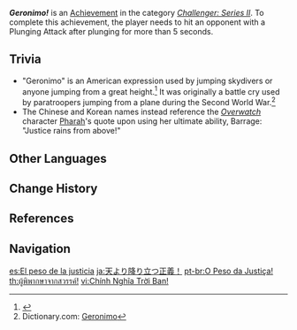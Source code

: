 {{Achievement Infobox
|id           = 82060
|order id     = 2060
|category     = Challenger: Series II
|description  = Hit an opponent with a Plunging Attack after plunging for more than 5 seconds.
|requirements = 
|primogems    = 5
|tracking     = 
|topic        = Plunging Attack
}}
'''''Geronimo!''''' is an [[Achievement]] in the category ''[[Challenger: Series II]]''. To complete this achievement, the player needs to hit an opponent with a Plunging Attack after plunging for more than 5 seconds.

==Trivia==
* "Geronimo" is an American expression used by jumping skydivers or anyone jumping from a great height.<ref>{{w|Geronimo_(exclamation)|Wikipedia - Geronimo (exclamation)}}</ref> It was originally a battle cry used by paratroopers jumping from a plane during the Second World War.<ref>Dictionary.com: [https://www.dictionary.com/browse/geronimo Geronimo]</ref>
* The Chinese and Korean names instead reference the ''[[w:c:overwatch:Overwatch|Overwatch]]'' character [[w:c:overwatch:Pharah|Pharah]]'s quote upon using her ultimate ability, Barrage: "Justice rains from above!"
<!--
==Video Guides==
{{EVT
|video1   = 
|caption1 = 
}}
-->

==Other Languages==
{{Other Languages
|en      = Geronimo!
|zhs     = 天降正义！
|zhs_rm  = Tiān Jiàng Zhèngyì!
|zht     = 天降正義！
|zht_rm  = Tiān Jiàng Zhèngyì!
|zh_tl   = Justice Rains From Above!
|ja      = 天より降り立つ正義！
|ja_rm   = Ten yori Oritatsu Seigi!
|ja_tl   = Justice Descended From Heaven!
|ko      = 하늘에서 정의가 빗발친다!
|ko_rm   = Haneureseo Jeong'iga Bitppalchinda!
|ko_tl   = Justice Rains From Above!
|es      = El peso de la justicia
|es_tl   = The Weight of Justice
|fr      = Géronimo !
|fr_tl   = Geronimo!
|ru      = Кавабанга!
|ru_tl   = Cowabunga!
|th      = ผู้พิพากษาจากสวรรค์!
|th_rm   = Phu-phi-phak-sa Chak Sa-wan!
|th_tl   = Judge From Heaven!
|vi      = Chính Nghĩa Trời Ban!
|vi_tl   = 
|de      = Himmlische Gerechtigkeit!
|de_tl   = Heavenly Justice!
|id      = Geronimo!
|pt      = O Peso da Justiça!
|pt_tl   = The Weight of Justice!
|tr      = Geronimo!
|it      = Geronimo!
}}

==Change History==
{{Change History|1.1}}

==References==
{{Reflist}}

==Navigation==
{{Achievement Navbox|Challenger: Series II}}

[[es:El peso de la justicia]]
[[ja:天より降り立つ正義！]]
[[pt-br:O Peso da Justiça!]]
[[th:ผู้พิพากษาจากสวรรค์!]]
[[vi:Chính Nghĩa Trời Ban!]]